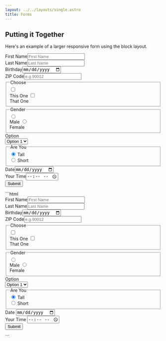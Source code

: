 ```yaml
---
layout: ../../layouts/single.astro
title: Forms
---
```


## Putting it Together

Here's an example of a larger responsive form using the block layout.

<form action="" class="form block-container tablet-up-2 lg-tablet-up-3 laptop-up-4 desktop-up-6 blocks mb-3 p-2">
  <div class="block">
    <label for="first-name-h" class="form__field">First Name<input id="first-name-h" type="text" placeholder="First Name"/></label>
  </div>
  <div class="block">
    <label for="last-name-h" class="form__field">Last Name<input id="last-name-h" type="text" placeholder="Last Name"/></label>
  </div>
  <div class="block">
    <label for="dob-h" class="form__field">Birthday<input id="dob-h" type="date"/></label>
  </div>
  <div class="block">
    <label for="zipcode-h" class="form__field">ZIP Code<input id="zipcode-h" type="tel" placeholder="e.g.90012" pattern="^\d{5,6}(?:[-\s]\d{4})?$"/></label>
  </div>
  <div class="block">
    <fieldset class="form__field">
      <legend>Choose</legend>
      <div class="form__option-group">
        <input class="form__checkbox" id="gender-this-one-h" type="checkbox"/>
        <label for="gender-this-one-h"><div class="input-icons"><i class="pi-circle pi-lg"></i><i class="pi-check pi-heavy"></i></div>This One</label>
        <input class="form__checkbox" id="gender-that-one-h" type="checkbox"/>
        <label for="gender-that-one-h"><div class="input-icons"><i class="pi-circle pi-lg"></i><i class="pi-check pi-heavy"></i></div>That One</label>
      </div>
    </fieldset>
  </div>
  <div class="block">
    <fieldset class="form__field">
      <legend>Gender</legend>
      <div class="form__option-group">
        <input class="form__radio" id="gender-male-h" type="radio" name="gender"/>
        <label for="gender-male-h"><div class="input-icons"><i class="pi-circle pi-lg"></i><i class="pi-circle-solid"></i></div>Male</label>
        <input class="form__radio" id="gender-female-h" type="radio" name="gender"/>
        <label for="gender-female-h"><div class="input-icons"><i class="pi-circle pi-lg"></i><i class="pi-circle-solid"></i></div>Female</label>
      </div>
    </fieldset>
  </div>
  <div class="block">
    <label for="option-h" class="form__field">Option<div class="form__select-wrapper"><select name="Option Select" id="option-h"><option value="Option1">Option 1</option><option value="Option2">Option 2</option></select></div></label>
  </div>
  <div class="block">
    <fieldset class="form__field">
      <legend>Are You</legend>
      <div class="toggle">
        <div class="toggle__content">
          <input id="tall-h" type="radio" checked name="height"/>
          <label for="tall-h"><i class="pi-check pi-heavy"></i> Tall</label>
        </div>
        <div class="toggle__content">
          <input id="short-h" type="radio" name="height"/>
          <label for="short-h"><i class="pi-check pi-heavy"></i> Short</label>
        </div>
      </div>
    </fieldset>
  </div>
  <div class="block">
    <label for="date-h" class="form__field has-icon">Date<input id="date-h" type="date"/><i class="pi-calendar text--skyblue background--white"></i></label>
  </div>
  <div class="block">
    <label for="time-h" class="form__field">Your Time<input id="time-h" type="time" placeholder="10:00 AM"/></label>
  </div>
  <div class="block">
    <div class="form__field form__button-group">
      <button class="button p-2 text--bold">Submit</button>
    </div>
  </div>
</form>


<Codemarkup>
```html
<form action="" class="form block-container tablet-up-2 lg-tablet-up-3 laptop-up-4 desktop-up-6 blocks mb-3 p-2">
  <div class="block">
    <label for="first-name-h" class="form__field">First Name<input id="first-name-h" type="text" placeholder="First Name"/></label>
  </div>
  <div class="block">
    <label for="last-name-h" class="form__field">Last Name<input id="last-name-h" type="text" placeholder="Last Name"/></label>
  </div>
  <div class="block">
    <label for="dob-h" class="form__field">Birthday<input id="dob-h" type="date"/></label>
  </div>
  <div class="block">
    <label for="zipcode-h" class="form__field">ZIP Code<input id="zipcode-h" type="tel" placeholder="e.g.90012" pattern="^\d{5,6}(?:[-\s]\d{4})?$"/></label>
  </div>
  <div class="block">
    <fieldset class="form__field">
      <legend>Choose</legend>
      <div class="form__option-group">
        <input class="form__checkbox" id="gender-this-one-h" type="checkbox"/>
        <label for="gender-this-one-h"><div class="input-icons"><i class="pi-circle pi-lg"></i><i class="pi-check pi-heavy"></i></div>This One</label>
        <input class="form__checkbox" id="gender-that-one-h" type="checkbox"/>
        <label for="gender-that-one-h"><div class="input-icons"><i class="pi-circle pi-lg"></i><i class="pi-check pi-heavy"></i></div>That One</label>
      </div>
    </fieldset>
  </div>
  <div class="block">
    <fieldset class="form__field">
      <legend>Gender</legend>
      <div class="form__option-group">
        <input class="form__radio" id="gender-male-h" type="radio" name="gender"/>
        <label for="gender-male-h"><div class="input-icons"><i class="pi-circle pi-lg"></i><i class="pi-circle-solid"></i></div>Male</label>
        <input class="form__radio" id="gender-female-h" type="radio" name="gender"/>
        <label for="gender-female-h"><div class="input-icons"><i class="pi-circle pi-lg"></i><i class="pi-circle-solid"></i></div>Female</label>
      </div>
    </fieldset>
  </div>
  <div class="block">
    <label for="option-h" class="form__field">Option
      <div class="form__select-wrapper">
        <select name="Option Select" id="option-h">
          <option value="Option1">Option 1</option>
          <option value="Option2">Option 2</option>
        </select>
      </div>
    </label>
  </div>
  <div class="block">
    <fieldset class="form__field">
      <legend>Are You</legend>
      <div class="toggle">
        <div class="toggle__content">
          <input id="tall-h" type="radio" checked name="height"/>
          <label for="tall-h"><i class="pi-check pi-heavy"></i> Tall</label>
        </div>
        <div class="toggle__content">
          <input id="short-h" type="radio" name="height"/>
          <label for="short-h"><i class="pi-check pi-heavy"></i> Short</label>
        </div>
      </div>
    </fieldset>
  </div>
  <div class="block">
    <label for="date-h" class="form__field has-icon">Date
      <input id="date-h" type="date"/>
      <i class="pi-calendar text--skyblue background--white"></i>
    </label>
  </div>
  <div class="block">
    <label for="time-h" class="form__field">Your Time
      <input id="time-h" type="time" placeholder="10:00 AM"/>
    </label>
  </div>
  <div class="block">
    <div class="form__field form__button-group">
      <button class="button p-2 text--bold">Submit</button>
    </div>
  </div>
</form>
```
</Codemarkup>
